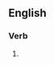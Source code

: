 ==English==

===Verb===
{{head|en|present participle}}

# {{present participle of|run along|lang=en|nocat=1}}